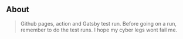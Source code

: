 ## About

> Github pages, action and Gatsby test run.
Before going on a run, remember to do the test runs. I hope my cyber legs wont fail me.